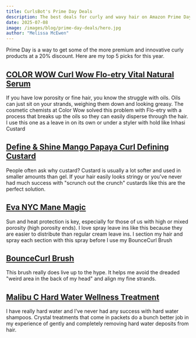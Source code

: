 ```yaml
---
title: CurlsBot's Prime Day Deals
description: The best deals for curly and wavy hair on Amazon Prime Day 2025
date: 2025-07-08
image: /images/blog/prime-day-deals/hero.jpg
author: "Melissa McEwen"
---
```


<Affiliate />

Prime Day is a way to get some of the more premium and innovative curly products at a 20% discount. Here are my top 5 picks for this year.


## [COLOR WOW Curl Wow Flo-etry Vital Natural Serum](https://amzn.to/3TudNjz)

If you have low porosity or fine hair, you know the struggle with oils. Oils can just sit on your strands, weighing them down and looking greasy. The cosmetic chemists at Color Wow solved this problem with Flo-etry with a process that breaks up the oils so they can easily disperse through the hair. I use this one as a leave in on its own or under a styler with hold like Inhasi Custard


<BlogProduct
  name="COLOR WOW Curl Wow Flo-etry Vital Natural Serum"
  subtitle="An innovative product engineered to allow oils to penetrate into your strands"
  image="/images/blog/prime-day-deals/colorwow.jpeg"
  ingredients="WATER/AQUA, BEHENTRIMONIUM METHOSULFATE, CETEARYL ALCOHOL, COCOS NUCIFERA (COCONUT) OIL, PEG-40/PPG-8 METHYLAMINOPROPYL/HYDROXYPROPYL DIMETHICONE COPOLYMER, GLYCERIN, SIMMONDSIA CHINENSIS (JOJOBA) SEED OIL, CARYOCAR BRASILIENSE (PEQUI) FRUIT OIL, PROPYLENE GLYCOL DICAPRYLATE/DICAPRATE, HYDROLYZED RICE PROTEIN, POLYQUATERNIUM-37, DIPROPYLENE GLYCOL, PHENOXYETHANOL, C10-40 ISOALKYLAMIDOPROPYLETHYLDIMONIUM ETHOSULFATE, PPG-26-BUTETH-26, QUATERNIUM-33, CETEARETH-20, CAPRYLYL GLYCOL, PEG-40 HYDROGENATED CASTOR OIL, PPG-1 TRIDECETH-6, FRAGRANCE/PARFUM, TOCOPHEROL, BENZYL ALCOHOL, POTASSIUM SORBATE, SODIUM BENZOATE. F#714-1"
  siliconeFree
  sulfateFree
  cgmApproved
  sample={true}
  amazonLink="https://amzn.to/3TudNjz"
/>


## [Define & Shine Mango Papaya Curl Defining Custard](https://amzn.to/4lKqrXP)

People often ask why custard? Custard is usually a lot softer and used in smaller amounts than gel. If your hair easily looks stringy or you've never had much success with "scrunch out the crunch" custards like this are the perfect solution.


<BlogProduct
  name="Define & Shine Mango Papaya Curl Defining Custard"
  subtitle="A protein-rich, strong-hold styling gel that defines curls and delivers intense shine"
  image="/images/blog/prime-day-deals/custard.jpeg"
  ingredients="aqua purified water, vp va copolymer, hydroxyethylcellulose, hydrolyzed oat protein, persea gratissima avocado oil, helianthus annuus sunflower seed oil, panthenol-dl pro vitamin b5, capryl gycol, phenoxyethanol, sorbic acid, coumarin, limonene"
  siliconeFree
  sulfateFree
  cgmApproved
  sample={true}
  amazonLink="https://amzn.to/4lKqrXP"
/>


## [Eva NYC Mane Magic](https://amzn.to/4krflFS)

Sun and heat protection is key, especially for those of us with high or mixed porosity (high porosity ends). I love spray leave ins like this because they are easier to distribute than regular cream leave ins. I section my hair and spray each section with this spray before I use my BounceCurl Brush

<BlogProduct
  name="Eva NYC Mane Magic"
  subtitle="A protein-rich, strong-hold styling gel that defines curls and delivers intense shine"
  image="/images/blog/prime-day-deals/evanyc.jpeg"
  ingredients="isododecane, isopropyl palmitate, isohexadecane, ethylhexyl olivate, argania spinosa argan kernel oil, helianthus annuus sunflower seed oil, squalane, fragrance"
  siliconeFree
  sulfateFree
  cgmApproved
  sample={true}
  amazonLink="https://amzn.to/4krflFS"
/>


## [BounceCurl Brush](https://amzn.to/4krflFS)

This brush really does live up to the hype. It helps me avoid the dreaded "weird area in the back of my head" and align my fine strands.


<BlogProduct
  name="BounceCurl Define Brush"
  subtitle="Unique, innovative brush designed to define frizz-free curls/waves"
  image="/images/blog/prime-day-deals/brush.jpeg"
  siliconeFree
  sulfateFree
  cgmApproved
  sample={true}
  amazonLink="https://amzn.to/4krflFS"
/>



## [Malibu C Hard Water Wellness Treatment](https://amzn.to/4eDQoWF)

I have really hard water and I've never had any success with hard water shampoos. Crystal treatments that come in packets do a bunch better job in my experience of gently and completely removing hard water deposits from hair.

<BlogProduct
  name="Malibu C Hard Water Wellness Treatment"
  subtitle="A chelating treatment to completely remove hard water residue"
  image="/images/blog/prime-day-deals/malibu.jpg"
  ingredients="Ascorbic Acid, Sodium Gluconate, Disodium EDTA, Citric Acid"
  siliconeFree
  sulfateFree
  cgmApproved
  amazonLink="https://amzn.to/4eDQoWF"
  sample={true}
/>


<AuthorBio />
